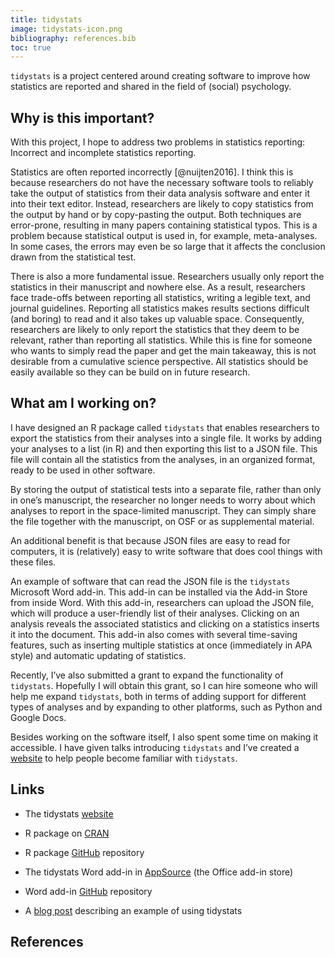 ```yaml
---
title: tidystats
image: tidystats-icon.png
bibliography: references.bib
toc: true
---
```


`tidystats` is a project centered around creating software to improve how statistics are reported and shared in the field of (social) psychology.

## Why is this important?

With this project, I hope to address two problems in statistics reporting: Incorrect and incomplete statistics reporting.

Statistics are often reported incorrectly [@nuijten2016]. I think this is because researchers do not have the necessary software tools to reliably take the output of statistics from their data analysis software and enter it into their text editor. Instead, researchers are likely to copy statistics from the output by hand or by copy-pasting the output. Both techniques are error-prone, resulting in many papers containing statistical typos. This is a problem because statistical output is used in, for example, meta-analyses. In some cases, the errors may even be so large that it affects the conclusion drawn from the statistical test.

There is also a more fundamental issue. Researchers usually only report the statistics in their manuscript and nowhere else. As a result, researchers face trade-offs between reporting all statistics, writing a legible text, and journal guidelines. Reporting all statistics makes results sections difficult (and boring) to read and it also takes up valuable space. Consequently, researchers are likely to only report the statistics that they deem to be relevant, rather than reporting all statistics. While this is fine for someone who wants to simply read the paper and get the main takeaway, this is not desirable from a cumulative science perspective. All statistics should be easily available so they can be build on in future research.

## What am I working on?

I have designed an R package called `tidystats` that enables researchers to export the statistics from their analyses into a single file. It works by adding your analyses to a list (in R) and then exporting this list to a JSON file. This file will contain all the statistics from the analyses, in an organized format, ready to be used in other software.

By storing the output of statistical tests into a separate file, rather than only in one's manuscript, the researcher no longer needs to worry about which analyses to report in the space-limited manuscript. They can simply share the file together with the manuscript, on OSF or as supplemental material.

An additional benefit is that because JSON files are easy to read for computers, it is (relatively) easy to write software that does cool things with these files.

An example of software that can read the JSON file is the `tidystats` Microsoft Word add-in. This add-in can be installed via the Add-in Store from inside Word. With this add-in, researchers can upload the JSON file, which will produce a user-friendly list of their analyses. Clicking on an analysis reveals the associated statistics and clicking on a statistics inserts it into the document. This add-in also comes with several time-saving features, such as inserting multiple statistics at once (immediately in APA style) and automatic updating of statistics.

Recently, I've also submitted a grant to expand the functionality of `tidystats`. Hopefully I will obtain this grant, so I can hire someone who will help me expand `tidystats`, both in terms of adding support for different types of analyses and by expanding to other platforms, such as Python and Google Docs.

Besides working on the software itself, I also spent some time on making it accessible. I have given talks introducing `tidystats` and I've created a [website](http://tidystats.io) to help people become familiar with `tidystats`.

## Links

-   The tidystats [website](https://tidystats.io)

-   R package on [CRAN](https://cran.r-project.org/web/packages/tidystats/index.html)

-   R package [GitHub](https://github.com/WillemSleegers/tidystats) repository

-   The tidystats Word add-in in [AppSource](https://appsource.microsoft.com/en-us/product/office/wa200002476?tab=overview) (the Office add-in store)

-   Word add-in [GitHub](https://github.com/WillemSleegers/tidystats-Word-add-in) repository

-   A [blog post](/posts/a-tidystats-example/) describing an example of using tidystats

## References
